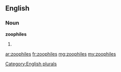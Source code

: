 ==English==

===Noun===
'''zoophiles'''

# {{plural of|[[zoophile]]}}

[[Category:English plurals]]

[[ar:zoophiles]]
[[fr:zoophiles]]
[[mg:zoophiles]]
[[my:zoophiles]]